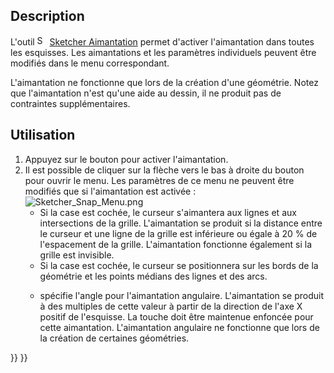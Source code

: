 <languages/>

{{Docnav/fr
|[[Sketcher_Grid/fr|Grille]]
|[[Sketcher_RenderingOrder/fr|Ordre de rendu]]
|[[Sketcher_Workbench/fr|Atelier Sketcher]]
|IconL=Sketcher_Grid.svg
|IconR=Sketcher_RenderingOrder.svg
|IconC=Workbench_Sketcher.svg
}}

{{GuiCommand/fr
|Name=Sketcher Snap
|Name/fr=Sketcher Aimantation
|Workbenches=[[Sketcher_Workbench/fr|Sketcher]]
|Version=0.21
|SeeAlso=[[Sketcher_Grid/fr|Sketcher Grille]]
}}

<span id="Description"></span>
==Description==

<div class="mw-translate-fuzzy">
L'outil [[Image:Sketcher_Snap.svg|16px]] [[Sketcher_Snap/fr|Sketcher Aimantation]] permet d'activer l'aimantation dans toutes les esquisses. Les aimantations et les paramètres individuels peuvent être modifiés dans le menu correspondant.
</div>

L'aimantation ne fonctionne que lors de la création d'une géométrie. Notez que l'aimantation n'est qu'une aide au dessin, il ne produit pas de contraintes supplémentaires.

<span id="Usage"></span>
==Utilisation==

<div class="mw-translate-fuzzy">
# Appuyez sur le bouton {{Button|[[Image:Sketcher_Snap.svg|16px]] [[Sketcher_Snap/fr|Activer/désactiver l'aimantation]]}} pour activer l'aimantation.
# Il est possible de cliquer sur la flèche vers le bas à droite du bouton pour ouvrir le menu. Les paramètres de ce menu ne peuvent être modifiés que si l'aimantation est activée :<br>[[File:Sketcher_Snap_Menu.png]]
#* Si la case {{MenuCommand|Aimanter à la grille}} est cochée, le curseur s'aimantera aux lignes et aux intersections de la grille. L'aimantation se produit si la distance entre le curseur et une ligne de la grille est inférieure ou égale à 20 % de l'espacement de la grille. L'aimantation fonctionne également si la grille est invisible.
#* Si la case {{MenuCommand|Aimanter aux objets}} est cochée, le curseur se positionnera sur les bords de la géométrie et les points médians des lignes et des arcs.
#* {{MenuCommand|Angle d'aimantation}} spécifie l'angle pour l'aimantation angulaire. L'aimantation se produit à des multiples de cette valeur à partir de la direction de l'axe X positif de l'esquisse. La touche {{KEY|Ctrl}} doit être maintenue enfoncée pour cette aimantation. L'aimantation angulaire ne fonctionne que lors de la création de certaines géométries.
</div>


{{Docnav/fr
|[[Sketcher_Grid/fr|Grille]]
|[[Sketcher_RenderingOrder/fr|Ordre de rendu]]
|[[Sketcher_Workbench/fr|Atelier Sketcher]]
|IconL=Sketcher_Grid.svg
|IconR=Sketcher_RenderingOrder.svg
|IconC=Workbench_Sketcher.svg
}}

{{Sketcher_Tools_navi{{#translation:}}}}
{{Userdocnavi{{#translation:}}}}